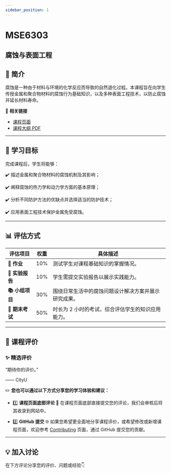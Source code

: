 ```yaml
---
sidebar_position: 1
---
```


# MSE6303
## 腐蚀与表面工程

## **📘 简介**
腐蚀是一种由于材料与环境的化学反应而导致的自然退化过程。本课程旨在向学生传授金属和聚合物材料的腐蚀行为基础知识，以及多种表面工程技术，以防止腐蚀并延长材料寿命。

🔗 **相关链接**
- [课程页面](https://www.cityu.edu.hk/catalogue/pg/202425/course/MSE6303.htm)
- [课程大纲 PDF](https://www.cityu.edu.hk/catalogue/pg/202425/course/MSE6303.pdf)

---

## **🎯 学习目标**

完成课程后，学生将能够：

✔️ 描述金属和聚合物材料的腐蚀机制及其影响；

✔️ 阐释腐蚀的热力学和动力学方面的基本原理；

✔️ 分析不同防护方法的优缺点并选择适当的防护技术；

✔️ 应用表面工程技术保护金属免受腐蚀。

---

## **📊 评估方式**

| **评估项目**          | **权重** | **具体描述**                                                                                       |
|----------------------|---------|---------------------------------------------------------------------------------------------------|
| **📝 作业**           | 10%     | 测试学生对课程基础知识的掌握情况。                                                                 |
| **📝 实验报告**        | 10%     | 学生需提交实验报告以展示实践能力。                                                                 |
| **📚 小组项目**        | 30%     | 围绕日常生活中的腐蚀问题设计解决方案并展示研究成果。                                                 |
| **📖 期末考试**        | 50%     | 时长为 2 小时的考试，综合评估学生的知识应用能力。                                                   |

---

## **💬 课程评价**

### ✨ **精选评价**
<div className={commentStyles.commentBox}>
    <p className={commentStyles.commentText}>
        “期待你的评价。”
    </p>
    <p className={commentStyles.commentAuthor}>—— CityU</p>
</div>

✏️ **您也可以通过以下方式分享您的学习体验和建议：**

- 1️⃣ **课程页面底部评论**
💬 在课程页面底部直接提交您的评论，我们会审核后将其收录到网站中。

- 2️⃣ **GitHub 提交**
🌐 如果您希望更全面地分享课程评价，或希望修改或新增课程页面，欢迎参考 [Contributing](/contributing) 页面，通过 GitHub 提交您的贡献。

---

## **💡 加入讨论**

在下方评论分享您的评价、问题或经验👇
<Utterances />